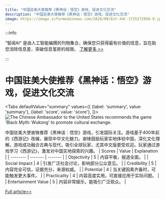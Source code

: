 ```yaml
---
title: "中国驻美大使推荐《黑神话：悟空》游戏，促进文化交流"
description: "中国驻美大使推荐《黑神话：悟空》游戏，促进文化交流"
image: https://image.informedainews.com/2024/09/Ent-X4C-1725272958-0.jpg
---
```



:::info

“智闻AI“ 是由人工智能编撰的刊物集合，确保您只获得最有价值的信息，旨在助您消除信息差，突破信息茧房的局限。  [了解更多 >>](/)

:::

# 中国驻美大使推荐《黑神话：悟空》游戏，促进文化交流


<Tabs
	defaultValue="summary"
	values={[
	{label: 'summary', value: 'summary'},
	{label: 'score', value: 'score'},
]}>
<TabItem value="summary">
<img
  src="https://image.informedainews.com/2024/09/Ent-X4C-1725272958-0.jpg"
  alt="The Chinese Ambassador to the United States recommends the game 'Black Myth: Wukong' to promote cultural exchange."
/>



中国驻美大使谢锋推荐《黑神话：悟空》游戏，引发国际关注。游戏基于400年前的《西游记》改编，展现中华文化魅力。谢锋鼓励玩家实地体验中国，深化文化理解。游戏成功融合古典与现代，吸引全球玩家，尤其中文版更受欢迎。玩家通过游戏学习《西游记》，激发对中国实地探索的兴趣。
</TabItem>
<TabItem value="score">
	| Scores     | Value   | Explanation |
	| -------- | ------- | ------- |
	| Objectivity  | 5    | 内容平衡，报道全面。    |
	| Social Impact | 4     | 引发广泛社会讨论，影响部分公众意见。    |
	| Credibility    | 5    | 内容完全可信，证据充分，来源权威。    |
	| Potential    | 4    | 当关键因素齐备时，可能触发更大事件。    |
	| Practicality    | 4    | 内容高度实用，可直接应用于实际问题。    |
	| Entertainment Value    | 5    | 内容非常娱乐，能吸引广泛观众。    |
</TabItem>
</Tabs>

[Full article>>](https://www.cnbeta.com.tw/articles/game/1444311.htm)
